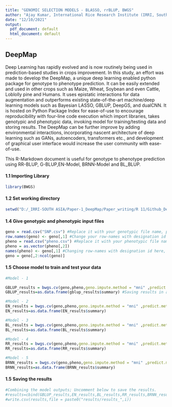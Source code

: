 ```yaml
---
title: "GENOMIC SELECTION MODELS - BLASSO, rrBLUP, BWGS"
author: "Ajay Kumar, International Rice Research Institute (IRRI, South Asia Hub)"
date: "12/10/2021"
output:
  pdf_document: default
  html_document: default
---
```

## DeepMap
Deep Learning has rapidly evolved and is now routinely being used in prediction-based studies in crops improvement. In this study, an effort was made to develop the DeepMap, a unique deep learning enabled python package for genotype to phenotype prediction. It can be easily extended and used in other crops such as Maize, Wheat, Soybean and even Cattle, Loblolly pine and Humans. It uses epistatic interactions for data augmentation and outperforms existing state-of-the-art machine/deep learning models such as Bayesian LASSO, GBLUP, DeepGS, and dualCNN. It is hosted on Python Package Index for ease-of-use to encourage reproducibility with four-line code execution which import libraries, takes genotypic and phenotypic data, invoking model for training/testing data and storing results. The DeepMap can be further improve by adding environmental interactions, incorporating nascent architecture of deep learning such as GANs, autoencoders, transformers etc., and development of graphical user interface would increase the user community with ease-of-use.

This R-Markdown document is useful for genotype to phenotype prediction using RR-BLUP, G-BLUP,EN-Model, BRNN-Model and BL_BLUP.

#### 1.1 Importing Library
```r
library(BWGS)
```

#### 1.2 Set working directory
```r
setwd("D:/_IRRI-SOUTH ASIA/Paper-1_DeepMap/Paper_writing/R 11/Github_DeepMap/GS_Models - BLASSO, rrBLUP, BWGS, Python based DeepGS") #Please set your working directory here
```


#### 1.4 Give genotypic and phenotypic input files
```r
geno = read.csv("SNP.csv") #Replace it with your genotypic file name, please refer the format (refer SNP.csv file) before running the code
row.names(geno) <- geno[,1] #Change your row-names with designation id here, needed for prediction
pheno = read.csv("pheno.csv") #Replace it with your phenotypic file name, please refer the format (refer pheno.csv file) before running
pheno = as.vector(pheno[,2])
names(pheno) <- geno[,1] #Changing row-names with designation id here, needed for prediction
geno = geno[,2:ncol(geno)]
```

#### 1.5 Choose model to train and test your data
```r
#Model - 1

GBLUP_results = bwgs.cv(geno,pheno,geno.impute.method = "mni" ,predict.method = "GBLUP",nFolds = 10,nTimes = 1) #You may change the parameters as per your experiment analysis
GBLUP_results=as.data.frame(gblup_results$summary) #Saving results in a variable
```

```r
#Model - 2
EN_results = bwgs.cv(geno,pheno,geno.impute.method = "mni" ,predict.method = "EN",nFolds = 10,nTimes = 1)
EN_results=as.data.frame(EN_results$summary)
```

```r
#Model - 3
BL_results = bwgs.cv(geno,pheno,geno.impute.method = "mni" ,predict.method = "BL",nFolds = 10,nTimes = 1)
BL_results=as.data.frame(BL_results$summary)
```
```r
#Model - 4
RR_results = bwgs.cv(geno,pheno,geno.impute.method = "mni" ,predict.method = "RR",nFolds = 10,nTimes = 1)
RR_results=as.data.frame(RR_results$summary)
```
  
```r
#Model - 5
BRNN_results = bwgs.cv(geno,pheno,geno.impute.method = "mni" ,predict.method = "BRNN",nFolds = 10,nTimes = 1)
BRNN_results=as.data.frame(BRNN_results$summary)

```
#### 1.5 Saving the results
```r
#Combining the model outputs; Uncomment below to save the results.
#results=cbind(GBLUP_results,EN_results,BL_results,RR_results,BRNN_results)
#write.csv(results,file = paste0("results/results_",i))
```
